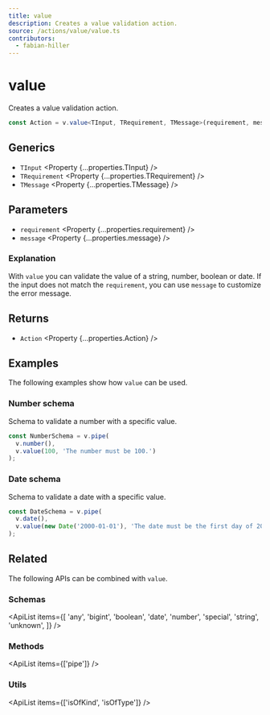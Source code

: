 ```yaml
---
title: value
description: Creates a value validation action.
source: /actions/value/value.ts
contributors:
  - fabian-hiller
---
```



# value

Creates a value validation action.

```ts
const Action = v.value<TInput, TRequirement, TMessage>(requirement, message);
```

## Generics

- `TInput` <Property {...properties.TInput} />
- `TRequirement` <Property {...properties.TRequirement} />
- `TMessage` <Property {...properties.TMessage} />

## Parameters

- `requirement` <Property {...properties.requirement} />
- `message` <Property {...properties.message} />

### Explanation

With `value` you can validate the value of a string, number, boolean or date. If the input does not match the `requirement`, you can use `message` to customize the error message.

## Returns

- `Action` <Property {...properties.Action} />

## Examples

The following examples show how `value` can be used.

### Number schema

Schema to validate a number with a specific value.

```ts
const NumberSchema = v.pipe(
  v.number(),
  v.value(100, 'The number must be 100.')
);
```

### Date schema

Schema to validate a date with a specific value.

```ts
const DateSchema = v.pipe(
  v.date(),
  v.value(new Date('2000-01-01'), 'The date must be the first day of 2000.')
);
```

## Related

The following APIs can be combined with `value`.

### Schemas

<ApiList
  items={[
    'any',
    'bigint',
    'boolean',
    'date',
    'number',
    'special',
    'string',
    'unknown',
  ]}
/>

### Methods

<ApiList items={['pipe']} />

### Utils

<ApiList items={['isOfKind', 'isOfType']} />
